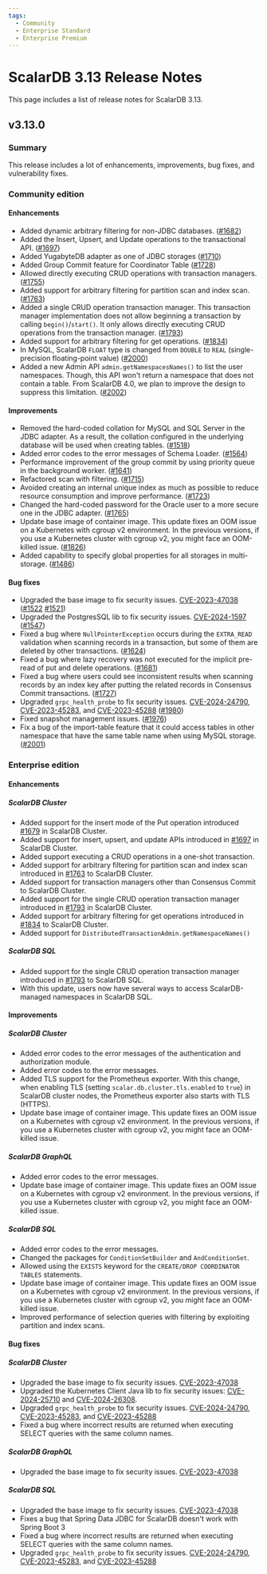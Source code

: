 ```yaml
---
tags:
  - Community
  - Enterprise Standard
  - Enterprise Premium
---
```


# ScalarDB 3.13 Release Notes

This page includes a list of release notes for ScalarDB 3.13.

## v3.13.0

### Summary

This release includes a lot of enhancements, improvements, bug fixes, and vulnerability fixes.

### Community edition

#### Enhancements

- Added dynamic arbitrary filtering for non-JDBC databases. ([#1682](https://github.com/scalar-labs/scalardb/pull/1682))
- Added the Insert, Upsert, and Update operations to the transactional API. ([#1697](https://github.com/scalar-labs/scalardb/pull/1697))
- Added YugabyteDB adapter as one of JDBC storages ([#1710](https://github.com/scalar-labs/scalardb/pull/1710))
- Added Group Commit feature for Coordinator Table ([#1728](https://github.com/scalar-labs/scalardb/pull/1728))
- Allowed directly executing CRUD operations with transaction managers. ([#1755](https://github.com/scalar-labs/scalardb/pull/1755))
- Added support for arbitrary filtering for partition scan and index scan. ([#1763](https://github.com/scalar-labs/scalardb/pull/1763))
- Added a single CRUD operation transaction manager. This transaction manager implementation does not allow beginning a transaction by calling `begin()`/`start()`. It only allows directly executing CRUD operations from the transaction manager. ([#1793](https://github.com/scalar-labs/scalardb/pull/1793))
- Added support for arbitrary filtering for get operations. ([#1834](https://github.com/scalar-labs/scalardb/pull/1834))
- In MySQL, ScalarDB `FLOAT` type is changed from `DOUBLE` to `REAL` (single-precision floating-point value) ([#2000](https://github.com/scalar-labs/scalardb/pull/2000))
- Added a new Admin API `admin.getNamespacesNames()` to list the user namespaces. Though, this API won't return a namespace that does not contain a table. From ScalarDB 4.0, we plan to improve the design to suppress this limitation. ([#2002](https://github.com/scalar-labs/scalardb/pull/2002))

#### Improvements

- Removed the hard-coded collation for MySQL and SQL Server in the JDBC adapter. As a result, the collation configured in the underlying database will be used when creating tables. ([#1518](https://github.com/scalar-labs/scalardb/pull/1518))
- Added error codes to the error messages of Schema Loader. ([#1564](https://github.com/scalar-labs/scalardb/pull/1564))
- Performance improvement of the group commit by using priority queue in the background worker. ([#1641](https://github.com/scalar-labs/scalardb/pull/1641))
- Refactored scan with filtering. ([#1715](https://github.com/scalar-labs/scalardb/pull/1715))
- Avoided creating an internal unique index as much as possible to reduce resource consumption and improve performance. ([#1723](https://github.com/scalar-labs/scalardb/pull/1723))
- Changed the hard-coded password for the Oracle user to a more secure one in the JDBC adapter. ([#1765](https://github.com/scalar-labs/scalardb/pull/1765))
- Update base image of container image. This update fixes an OOM issue on a Kubernetes with cgroup v2 environment. In the previous versions, if you use a Kubernetes cluster with cgroup v2, you might face an OOM-killed issue. ([#1826](https://github.com/scalar-labs/scalardb/pull/1826))
- Added capability to specify global properties for all storages in multi-storage. ([#1486](https://github.com/scalar-labs/scalardb/pull/1486))

#### Bug fixes

- Upgraded the base image to fix security issues. [CVE-2023-47038](https://github.com/advisories/GHSA-96fh-9q43-rmjh "CVE-2023-47038") ([#1522](https://github.com/scalar-labs/scalardb/pull/1522) [#1521](https://github.com/scalar-labs/scalardb/pull/1521))
- Upgraded the PostgresSQL lib to fix security issues. [CVE-2024-1597](https://github.com/advisories/GHSA-24rp-q3w6-vc56 "CVE-2024-1597") ([#1547](https://github.com/scalar-labs/scalardb/pull/1547))
- Fixed a bug where `NullPointerException` occurs during the `EXTRA_READ` validation when scanning records in a transaction, but some of them are deleted by other transactions. ([#1624](https://github.com/scalar-labs/scalardb/pull/1624))
- Fixed a bug where lazy recovery was not executed for the implicit pre-read of put and delete operations. ([#1681](https://github.com/scalar-labs/scalardb/pull/1681))
- Fixed a bug where users could see inconsistent results when scanning records by an index key after putting the related records in Consensus Commit transactions. ([#1727](https://github.com/scalar-labs/scalardb/pull/1727))
- Upgraded `grpc_health_probe` to fix security issues. [CVE-2024-24790](https://github.com/advisories/GHSA-49gw-vxvf-fc2g "CVE-2024-24790"), [CVE-2023-45283](https://github.com/advisories/GHSA-vvjp-q62m-2vph "CVE-2023-45283"), and [CVE-2023-45288](https://github.com/advisories/GHSA-4v7x-pqxf-cx7m "CVE-2023-45288") ([#1980](https://github.com/scalar-labs/scalardb/pull/1980))
- Fixed snapshot management issues. ([#1976](https://github.com/scalar-labs/scalardb/pull/1976))
- Fix a bug of the import-table feature that it could access tables in other namespace that have the same table name when using MySQL storage. ([#2001](https://github.com/scalar-labs/scalardb/pull/2001))

### Enterprise edition

#### Enhancements

##### ScalarDB Cluster

- Added support for the insert mode of the Put operation introduced [#1679](https://github.com/scalar-labs/scalardb/pull/1679) in ScalarDB Cluster.
- Added support for insert, upsert, and update APIs introduced in [#1697](https://github.com/scalar-labs/scalardb/pull/1697) in ScalarDB Cluster.
- Added support executing a CRUD operations in a one-shot transaction.
- Added support for arbitrary filtering for partition scan and index scan introduced in [#1763](https://github.com/scalar-labs/scalardb/pull/1763) to ScalarDB Cluster.
- Added support for transaction managers other than Consensus Commit to ScalarDB Cluster.
- Added support for the single CRUD operation transaction manager introduced in [#1793](https://github.com/scalar-labs/scalardb/pull/1793) in ScalarDB Cluster.
- Added support for arbitrary filtering for get operations introduced in [#1834](https://github.com/scalar-labs/scalardb/pull/1834) to ScalarDB Cluster.
- Added support for `DistributedTransactionAdmin.getNamespaceNames()`

##### ScalarDB SQL

- Added support for the single CRUD operation transaction manager introduced in [#1793](https://github.com/scalar-labs/scalardb/pull/1793) to ScalarDB SQL.
- With this update, users now have several ways to access ScalarDB-managed namespaces in ScalarDB SQL.

#### Improvements

##### ScalarDB Cluster

- Added error codes to the error messages of the authentication and authorization module.
- Added error codes to the error messages.
- Added TLS support for the Prometheus exporter. With this change, when enabling TLS (setting `scalar.db.cluster.tls.enabled` to `true`) in ScalarDB cluster nodes, the Prometheus exporter also starts with TLS (HTTPS).
- Update base image of container image. This update fixes an OOM issue on a Kubernetes with cgroup v2 environment. In the previous versions, if you use a Kubernetes cluster with cgroup v2, you might face an OOM-killed issue.

##### ScalarDB GraphQL

- Added error codes to the error messages.
- Update base image of container image. This update fixes an OOM issue on a Kubernetes with cgroup v2 environment. In the previous versions, if you use a Kubernetes cluster with cgroup v2, you might face an OOM-killed issue.

##### ScalarDB SQL

- Added error codes to the error messages.
- Changed the packages for `ConditionSetBuilder` and `AndConditionSet`.
- Allowed using the `EXISTS` keyword for the `CREATE/DROP COORDINATOR TABLES` statements.
- Update base image of container image. This update fixes an OOM issue on a Kubernetes with cgroup v2 environment. In the previous versions, if you use a Kubernetes cluster with cgroup v2, you might face an OOM-killed issue.
- Improved performance of selection queries with filtering by exploiting partition and index scans.

#### Bug fixes

##### ScalarDB Cluster

- Upgraded the base image to fix security issues. [CVE-2023-47038](https://github.com/advisories/GHSA-96fh-9q43-rmjh "CVE-2023-47038")
- Upgraded the Kubernetes Client Java lib to fix security issues: [CVE-2024-25710](https://github.com/advisories/GHSA-4g9r-vxhx-9pgx "CVE-2024-25710") and [CVE-2024-26308](https://github.com/advisories/GHSA-4265-ccf5-phj5 "CVE-2024-26308").
- Upgraded `grpc_health_probe` to fix security issues. [CVE-2024-24790](https://github.com/advisories/GHSA-49gw-vxvf-fc2g "CVE-2024-24790"), [CVE-2023-45283](https://github.com/advisories/GHSA-vvjp-q62m-2vph "CVE-2023-45283"), and [CVE-2023-45288](https://github.com/advisories/GHSA-4v7x-pqxf-cx7m "CVE-2023-45288")
- Fixed a bug where incorrect results are returned when executing SELECT queries with the same column names.

##### ScalarDB GraphQL

- Upgraded the base image to fix security issues. [CVE-2023-47038](https://github.com/advisories/GHSA-96fh-9q43-rmjh "CVE-2023-47038")

##### ScalarDB SQL

- Upgraded the base image to fix security issues. [CVE-2023-47038](https://github.com/advisories/GHSA-96fh-9q43-rmjh "CVE-2023-47038")
- Fixes a bug that Spring Data JDBC for ScalarDB doesn't work with Spring Boot 3
- Fixed a bug where incorrect results are returned when executing SELECT queries with the same column names.
- Upgraded `grpc_health_probe` to fix security issues. [CVE-2024-24790](https://github.com/advisories/GHSA-49gw-vxvf-fc2g "CVE-2024-24790"), [CVE-2023-45283](https://github.com/advisories/GHSA-vvjp-q62m-2vph "CVE-2023-45283"), and [CVE-2023-45288](https://github.com/advisories/GHSA-4v7x-pqxf-cx7m "CVE-2023-45288")
